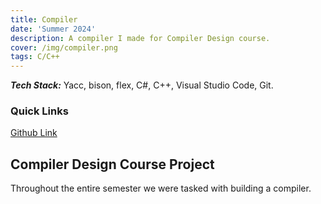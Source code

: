 ```yaml
---
title: Compiler
date: 'Summer 2024'
description: A compiler I made for Compiler Design course. 
cover: /img/compiler.png
tags: C/C++ 
---
```


***Tech Stack:*** Yacc, bison, flex, C#, C++, Visual Studio Code, Git.  
### Quick Links 

[Github Link](https://github.com/josieallen/compilers445 "github repo for the code")

## Compiler Design Course Project

Throughout the entire semester we were tasked with building a compiler. 
